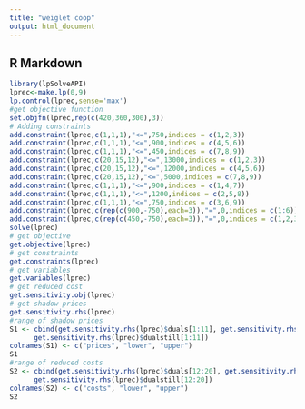 ---
title: "weiglet coop"
output: html_document
---

## R Markdown

```{r}
library(lpSolveAPI)
lprec<-make.lp(0,9)
lp.control(lprec,sense='max')
#get objective function
set.objfn(lprec,rep(c(420,360,300),3))
# Adding constraints
add.constraint(lprec,c(1,1,1),"<=",750,indices = c(1,2,3))
add.constraint(lprec,c(1,1,1),"<=",900,indices = c(4,5,6))
add.constraint(lprec,c(1,1,1),"<=",450,indices = c(7,8,9))
add.constraint(lprec,c(20,15,12),"<=",13000,indices = c(1,2,3))
add.constraint(lprec,c(20,15,12),"<=",12000,indices = c(4,5,6))
add.constraint(lprec,c(20,15,12),"<=",5000,indices = c(7,8,9))
add.constraint(lprec,c(1,1,1),"<=",900,indices = c(1,4,7))
add.constraint(lprec,c(1,1,1),"<=",1200,indices = c(2,5,8))
add.constraint(lprec,c(1,1,1),"<=",750,indices = c(3,6,9))
add.constraint(lprec,c(rep(c(900,-750),each=3)),"=",0,indices = c(1:6))
add.constraint(lprec,c(rep(c(450,-750),each=3)),"=",0,indices = c(1,2,3,7,8,9))
solve(lprec)
# get objective
get.objective(lprec)
# get constraints
get.constraints(lprec)
# get variables
get.variables(lprec)
# get reduced cost
get.sensitivity.obj(lprec)
# get shadow prices
get.sensitivity.rhs(lprec)
#range of shadow prices
S1 <- cbind(get.sensitivity.rhs(lprec)$duals[1:11], get.sensitivity.rhs(lprec)$dualsfrom[1:11],
      get.sensitivity.rhs(lprec)$dualstill[1:11])
colnames(S1) <- c("prices", "lower", "upper")
S1
#range of reduced costs
S2 <- cbind(get.sensitivity.rhs(lprec)$duals[12:20], get.sensitivity.rhs(lprec)$dualsfrom[12:20],
      get.sensitivity.rhs(lprec)$dualstill[12:20])
colnames(S2) <- c("costs", "lower", "upper")
S2

```

